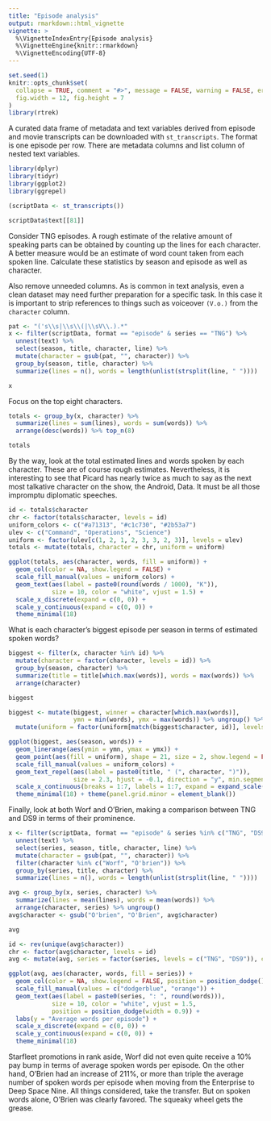 ```yaml
---
title: "Episode analysis"
output: rmarkdown::html_vignette
vignette: >
  %\VignetteIndexEntry{Episode analysis}
  %\VignetteEngine{knitr::rmarkdown}
  %\VignetteEncoding{UTF-8}
---
```


```r
set.seed(1)
knitr::opts_chunk$set(
  collapse = TRUE, comment = "#>", message = FALSE, warning = FALSE, error = FALSE,
  fig.width = 12, fig.height = 7
)
library(rtrek)
```

A curated data frame of metadata and text variables derived from episode and movie transcripts can be downloaded with `st_transcripts`. The format is one episode per row. There are metadata columns and list column of nested text variables.

```r
library(dplyr)
library(tidyr)
library(ggplot2)
library(ggrepel)

(scriptData <- st_transcripts())

scriptData$text[[81]]
```

Consider TNG episodes. A rough estimate of the relative amount of speaking parts can be obtained by counting up the lines for each character. A better measure would be an estimate of word count taken from each spoken line. Calculate these statistics by season and episode as well as character.

Also remove unneeded columns. As is common in text analysis, even a clean dataset may need further preparation for a specific task. In this case it is important to strip references to things such as voiceover `(V.o.)` from the `character` column.

```r
pat <- "('s\\s|\\s\\(|\\sV\\.).*"
x <- filter(scriptData, format == "episode" & series == "TNG") %>% 
  unnest(text) %>%
  select(season, title, character, line) %>%
  mutate(character = gsub(pat, "", character)) %>%
  group_by(season, title, character) %>%
  summarize(lines = n(), words = length(unlist(strsplit(line, " "))))

x
```

Focus on the top eight characters.

```r
totals <- group_by(x, character) %>% 
  summarize(lines = sum(lines), words = sum(words)) %>% 
  arrange(desc(words)) %>% top_n(8)

totals
```

By the way, look at the total estimated lines and words spoken by each character. These are of course rough estimates. Nevertheless, it is interesting to see that Picard has nearly twice as much to say as the next most talkative character on the show, the Android, Data. It must be all those impromptu diplomatic speeches.

```r
id <- totals$character
chr <- factor(totals$character, levels = id)
uniform_colors <- c("#a71313", "#c1c730", "#2b53a7")
ulev <- c("Command", "Operations", "Science")
uniform <- factor(ulev[c(1, 2, 1, 2, 3, 3, 2, 3)], levels = ulev)
totals <- mutate(totals, character = chr, uniform = uniform)

ggplot(totals, aes(character, words, fill = uniform)) + 
  geom_col(color = NA, show.legend = FALSE) + 
  scale_fill_manual(values = uniform_colors) +
  geom_text(aes(label = paste0(round(words / 1000), "K")), 
            size = 10, color = "white", vjust = 1.5) + 
  scale_x_discrete(expand = c(0, 0)) + 
  scale_y_continuous(expand = c(0, 0)) +
  theme_minimal(18)
```

What is each character's biggest episode per season in terms of estimated spoken words?

```r
biggest <- filter(x, character %in% id) %>% 
  mutate(character = factor(character, levels = id)) %>%
  group_by(season, character) %>%
  summarize(title = title[which.max(words)], words = max(words)) %>%
  arrange(character)

biggest

biggest <- mutate(biggest, winner = character[which.max(words)],
                  ymn = min(words), ymx = max(words)) %>% ungroup() %>%
  mutate(uniform = factor(uniform[match(biggest$character, id)], levels = ulev))

ggplot(biggest, aes(season, words)) + 
  geom_linerange(aes(ymin = ymn, ymax = ymx)) +
  geom_point(aes(fill = uniform), shape = 21, size = 2, show.legend = FALSE) + 
  scale_fill_manual(values = uniform_colors) +
  geom_text_repel(aes(label = paste0(title, " (", character, ")")), 
                  size = 2.3, hjust = -0.1, direction = "y", min.segment.length = 0.65) + 
  scale_x_continuous(breaks = 1:7, labels = 1:7, expand = expand_scale(0, c(0.1, 0.8))) +
  theme_minimal(18) + theme(panel.grid.minor = element_blank())

```

Finally, look at both Worf and O'Brien, making a comparison between TNG and DS9 in terms of their prominence.

```r
x <- filter(scriptData, format == "episode" & series %in% c("TNG", "DS9")) %>% 
  unnest(text) %>%
  select(series, season, title, character, line) %>%
  mutate(character = gsub(pat, "", character)) %>%
  filter(character %in% c("Worf", "O'brien")) %>%
  group_by(series, title, character) %>%
  summarize(lines = n(), words = length(unlist(strsplit(line, " "))))

avg <- group_by(x, series, character) %>% 
  summarize(lines = mean(lines), words = mean(words)) %>% 
  arrange(character, series) %>% ungroup()
avg$character <- gsub("O'brien", "O'Brien", avg$character)

avg

id <- rev(unique(avg$character))
chr <- factor(avg$character, levels = id)
avg <- mutate(avg, series = factor(series, levels = c("TNG", "DS9")), character = chr)

ggplot(avg, aes(character, words, fill = series)) + 
  geom_col(color = NA, show.legend = FALSE, position = position_dodge()) + 
  scale_fill_manual(values = c("dodgerblue", "orange")) +
  geom_text(aes(label = paste0(series, ": ", round(words))), 
            size = 10, color = "white", vjust = 1.5, 
            position = position_dodge(width = 0.9)) + 
  labs(y = "Average words per episode") +
  scale_x_discrete(expand = c(0, 0)) + 
  scale_y_continuous(expand = c(0, 0)) +
  theme_minimal(18)
```

Starfleet promotions in rank aside, Worf did not even quite receive a 10% pay bump in terms of average spoken words per episode. On the other hand, O'Brien had an increase of 211%, or more than triple the average number of spoken words per episode when moving from the Enterprise to Deep Space Nine. All things considered, take the transfer. But on spoken words alone, O'Brien was clearly favored. The squeaky wheel gets the grease.
